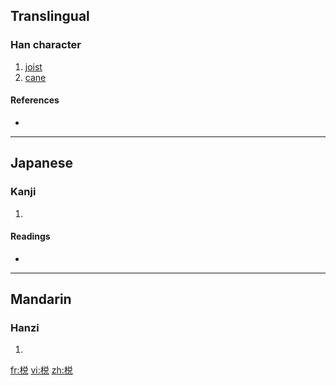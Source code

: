 {{also|梲}}
==Translingual==

===Han character===
{{Han char|rn=75|rad=木|as=07|sn=11|four=|canj=木金口山 (DCRU), X木金口山 (XDCRU)}}

# [[joist]]
# [[cane]]

====References====
* {{Han ref|kx=0531.131|hdz=21219.070|uh=68C1|ud=26817}}

----

==Japanese==

===Kanji===
{{ja-kanji|grade=|rs=木07}}

# {{defn|Japanese}}

====Readings====
* {{ja-readings|on=[[せつ]] (setsu), [[せち]] (sechi), [[たつ]] (tatsu), [[たち]] (tachi)|kun=[[つか]] (tsuka)}}

----

==Mandarin==

===Hanzi===
{{cmn-hanzi|tra=梲|pin=[[zhuó]] ([[zhuo2]])|wg=cho<sup>2</sup>}}

# {{defn|Mandarin}}

[[fr:棁]]
[[vi:棁]]
[[zh:棁]]